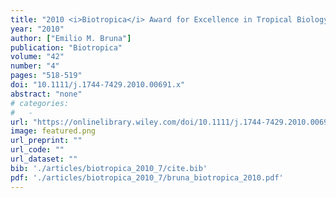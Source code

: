 ```yaml
---
title: "2010 <i>Biotropica</i> Award for Excellence in Tropical Biology and Conservation"
year: "2010"
author: ["Emilio M. Bruna"]
publication: "Biotropica"
volume: "42"
number: "4"
pages: "518-519"
doi: "10.1111/j.1744-7429.2010.00691.x"
abstract: "none"
# categories: 
#   - 
url: "https://onlinelibrary.wiley.com/doi/10.1111/j.1744-7429.2010.00691.x"
image: featured.png
url_preprint: ""
url_code: ""
url_dataset: ""
bib: './articles/biotropica_2010_7/cite.bib'
pdf: './articles/biotropica_2010_7/bruna_biotropica_2010.pdf'
---
```

